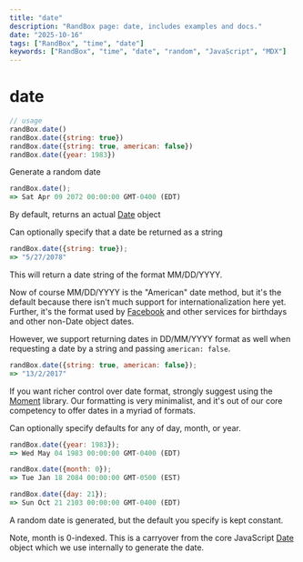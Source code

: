 ```yaml
---
title: "date"
description: "RandBox page: date, includes examples and docs."
date: "2025-10-16"
tags: ["RandBox", "time", "date"]
keywords: ["RandBox", "time", "date", "random", "JavaScript", "MDX"]
---
```


# date

```js
// usage
randBox.date()
randBox.date({string: true})
randBox.date({string: true, american: false})
randBox.date({year: 1983})
```

Generate a random date

```js
randBox.date();
=> Sat Apr 09 2072 00:00:00 GMT-0400 (EDT)
```

By default, returns an actual [Date][Date] object

Can optionally specify that a date be returned as a string

```js
randBox.date({string: true});
=> "5/27/2078"
```

This will return a date string of the format MM/DD/YYYY.

Now of course MM/DD/YYYY is the "American" date method, but it's the default
because there isn't much support for internationalization here yet. Further,
it's the format used by [Facebook][FB] and other services for birthdays and
other non-Date object dates.

However, we support returning dates in DD/MM/YYYY format as well when requesting
a date by a string and passing `american: false`.

```js
randBox.date({string: true, american: false});
=> "13/2/2017"
```

If you want richer control over date format, strongly suggest using the
[Moment][Moment] library. Our formatting is very minimalist, and it's out of our
core competency to offer dates in a myriad of formats.

Can optionally specify defaults for any of day, month, or year.

```js
randBox.date({year: 1983});
=> Wed May 04 1983 00:00:00 GMT-0400 (EDT)

randBox.date({month: 0});
=> Tue Jan 18 2084 00:00:00 GMT-0500 (EST)

randBox.date({day: 21});
=> Sun Oct 21 2103 00:00:00 GMT-0400 (EDT)
```

A random date is generated, but the default you specify is kept constant.

Note, month is 0-indexed. This is a carryover from the core JavaScript
[Date][Date] object which we use internally to generate the date.

[Date]: https://developer.mozilla.org/en-US/docs/Web/JavaScript/Reference/Global_Objects/Date
[FB]: https://developers.facebook.com/docs/reference/api/user/
[Moment]: http://momentjs.com
